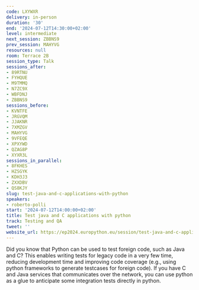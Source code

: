 ```yaml
---
code: LXYWXR
delivery: in-person
duration: '30'
end: '2024-07-12T14:30:00+02:00'
level: intermediate
next_session: ZBBNS9
prev_session: MAHYVG
resources: null
room: Terrace 2B
session_type: Talk
sessions_after:
- 89RTNU
- FYHQUE
- M9TMMQ
- N7ZC9X
- WBFDNJ
- ZBBNS9
sessions_before:
- KVNTFE
- JRGVQM
- JJAKNR
- 7XMZGV
- MAHYVG
- 9VFEQE
- XPXYWD
- QZAG8P
- XYXR3L
sessions_in_parallel:
- 8FKHES
- HZSGYK
- KDH3J3
- ZXXDBV
- QS8KJY
slug: test-java-and-c-applications-with-python
speakers:
- roberto-polli
start: '2024-07-12T14:00:00+02:00'
title: Test java and C applications with python
track: Testing and QA
tweet: ''
website_url: https://ep2024.europython.eu/session/test-java-and-c-applications-with-python
---
```


Did you know that Python can be used to test foreign code, such as Java and C?
This enables writing tests for legacy code in a very few time, reducing development time and improving code coverage (e.g., using python frameworks to generate testcases for foreign code).
If you have C and Java services that communicates over the network, you can use python as a glue to anticipate some integration tests directly in python.
